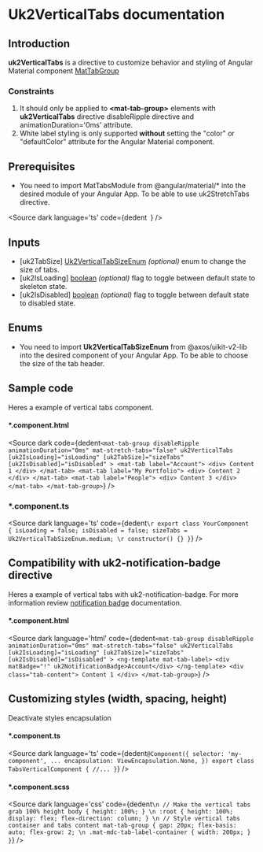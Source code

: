 
# Uk2VerticalTabs documentation

## Introduction
<p>
  <b>uk2VerticalTabs</b> is a directive to customize behavior and styling of Angular Material component <a  href="https://v15.material.angular.io/components/tabs/api#MatTabGroup" target="_blank">MatTabGroup</a>
</p>

### Constraints

<ol>
  <li>
    It should only be applied to <b>&lt;mat-tab-group&gt;</b> elements with <b>uk2VerticalTabs</b> directive disableRipple directive and animationDuration='0ms' attribute.
  </li>
  <li>
    White label styling is only supported <strong>without</strong> setting the "color" or "defaultColor" attribute for the Angular Material component.
  </li>
</ol>

## Prerequisites

<DirectivesPrerequisitesDocsLayout></DirectivesPrerequisitesDocsLayout>

- You need to import MatTabsModule from @angular/material/* into the desired module of your Angular App. To be able to use uk2StretchTabs directive.

<Source
  dark
  language='ts'
  code={dedent`
  `}
/>

## Inputs

<ul>
  <li>
    [uk2TabSize] <u>Uk2VerticalTabSizeEnum</u> <i>(optional)</i> enum to change the size of tabs.
  </li>
  <li>
    [uk2IsLoading] <u>boolean</u> <i>(optional)</i> flag to toggle between default state to skeleton state.
  </li>
  <li>
    [uk2IsDisabled] <u>boolean</u> <i>(optional)</i> flag to toggle between default state to disabled state.
  </li>
</ul>

## Enums

- You need to import <strong>Uk2VerticalTabSizeEnum</strong> from @axos/uikit-v2-lib into the desired component of your Angular App. To be able to choose the size of the tab header.

<CommonEnums/>

## Sample code

<p>
  Heres a example of vertical tabs component.
</p>

#### *.component.html
<Source
  dark
  code={dedent`
    <mat-tab-group
      disableRipple
      animationDuration="0ms"
      mat-stretch-tabs="false"
      uk2VerticalTabs
      [uk2IsLoading]="isLoading"
      [uk2TabSize]="sizeTabs"
      [uk2IsDisabled]="isDisabled"
    >
      <mat-tab label="Account">
        <div> Content 1 </div>
      </mat-tab>
      <mat-tab label="My Portfolio">
        <div> Content 2 </div>
      </mat-tab>
      <mat-tab label="People">
        <div> Content 3 </div>
      </mat-tab>
    </mat-tab-group>
  `}
/>
<br/>

### *.component.ts
<Source
  dark
  language='ts'
  code={dedent`
    \r
    export class YourComponent {
      isLoading = false;
      isDisabled = false;
      sizeTabs = Uk2VerticalTabSizeEnum.medium;
    \r
      constructor() {}
    }
  `}
/>

## Compatibility with uk2-notification-badge directive

<p>
  Heres a example of vertical tabs with uk2-notification-badge. For more information review <a href="https://uikit.dev.axosbank.com/?path=/docs/components-notification-badge--basic-usage" target="_blank">notification badge</a> documentation.
</p>

#### *.component.html
<Source
  dark
  language='html'
  code={dedent`
    <mat-tab-group
      disableRipple
      animationDuration="0ms"
      mat-stretch-tabs="false"
      uk2VerticalTabs
      [uk2IsLoading]="isLoading"
      [uk2TabSize]="sizeTabs"
      [uk2IsDisabled]="isDisabled"
    >
      <ng-template mat-tab-label>
        <div matBadge="!" uk2NotificationBadge>Account</div>
      </ng-template>
      <div class="tab-content"> Content 1 </div>
    </mat-tab-group>
  `}
/>
<br/>

## Customizing styles (width, spacing, height)

<p>Deactivate styles encapsulation</p>

#### *.component.ts

<Source
  dark
  language='ts'
  code={dedent`
    @Component({
      selector: 'my-component',
      ...
      encapsulation: ViewEncapsulation.None,
    })
    export class TabsVerticalComponent {
      //...
    }
  `}
/>

#### *.component.scss

<Source
  dark
  language='css'
  code={dedent`
    \n
    // Make the vertical tabs grab 100% height
    body {
      height: 100%;
    }
    \n
    :root {
      height: 100%;
      display: flex;
      flex-direction: column;
    }
    \n
    // Style vertical tabs container and tabs content
    mat-tab-group {
      gap: 20px;
      flex-basis: auto;
      flex-grow: 2;
      \n
      .mat-mdc-tab-label-container {
        width: 200px;
      }
    }
  `}
/>

